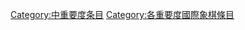 {{Articles by Importance|topic=國際象棋|format=TOC}}
{{emptycat}}

[[Category:中重要度条目|Category:中重要度条目]]
[[Category:各重要度國際象棋條目|Category:各重要度國際象棋條目]]
